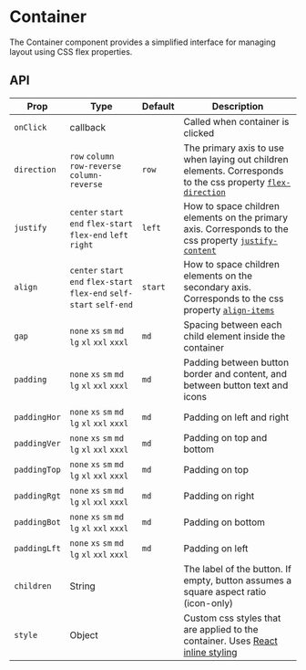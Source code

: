 
# Container

The Container component provides a simplified interface for managing layout using CSS flex properties.


## API
| Prop        | Type                                                         | Default | Description                                                                  |
|-------------|--------------------------------------------------------------|---------|------------------------------------------------------------------------------|
|``onClick``|callback||Called when container is clicked|
|``direction`` |``row`` ``column`` ``row-reverse`` ``column-reverse`` |``row`` |The primary axis to use when laying out children elements. Corresponds to the css property [``flex-direction``](https://developer.mozilla.org/en-US/docs/Web/CSS/flex-direction) |
|``justify``|``center`` ``start`` ``end`` ``flex-start`` ``flex-end`` ``left`` ``right``|``left``|How to space children elements on the primary axis. Corresponds to the css property [``justify-content``](https://developer.mozilla.org/en-US/docs/Web/CSS/justify-content)|
|``align``|``center`` ``start`` ``end`` ``flex-start`` ``flex-end`` ``self-start`` ``self-end``|``start``|How to space children elements on the secondary axis. Corresponds to the css property [``align-items``](https://developer.mozilla.org/en-US/docs/Web/CSS/align-items)|
|``gap``|``none`` ``xs`` ``sm`` ``md`` ``lg`` ``xl`` ``xxl`` ``xxxl`` |``md``|Spacing between each child element inside the container|
|``padding``|``none`` ``xs`` ``sm`` ``md`` ``lg`` ``xl`` ``xxl`` ``xxxl`` |``md``|Padding between button border and content, and between button text and icons |
|``paddingHor``|``none`` ``xs`` ``sm`` ``md`` ``lg`` ``xl`` ``xxl`` ``xxxl`` |``md``|Padding on left and right|
|``paddingVer``|``none`` ``xs`` ``sm`` ``md`` ``lg`` ``xl`` ``xxl`` ``xxxl`` |``md``|Padding on top and bottom|
|``paddingTop``|``none`` ``xs`` ``sm`` ``md`` ``lg`` ``xl`` ``xxl`` ``xxxl`` |``md``|Padding on top|
|``paddingRgt``|``none`` ``xs`` ``sm`` ``md`` ``lg`` ``xl`` ``xxl`` ``xxxl`` |``md``|Padding on right|
|``paddingBot``|``none`` ``xs`` ``sm`` ``md`` ``lg`` ``xl`` ``xxl`` ``xxxl`` |``md``|Padding on bottom
|``paddingLft``|``none`` ``xs`` ``sm`` ``md`` ``lg`` ``xl`` ``xxl`` ``xxxl`` |``md``|Padding on left|
|``children``|String||The label of the button. If empty, button assumes a square aspect ratio (icon-only)|
|``style``|Object||Custom css styles that are applied to the container. Uses [React inline styling](https://legacy.reactjs.org/docs/dom-elements.html#style)|
